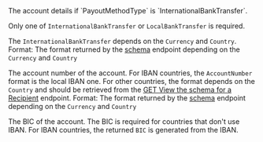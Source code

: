 <ParamField body="InternationalBankTransfer" type="object" required>
The account details if `PayoutMethodType` is `InternationalBankTransfer`.

Only one of `InternationalBankTransfer` or `LocalBankTransfer` is required.

The `InternationalBankTransfer` depends on the `Currency` and `Country`.
<Expandable title="properties">
<ParamField body="AccountNumber" type="string" required>
Format: The format returned by the [schema](/api-reference/recipients/view-recipient-schema) endpoint depending on the `Currency` and `Country`

The account number of the account. For IBAN countries, the `AccountNumber` format is the local IBAN one. For other countries, the format depends on the `Country` and should be retrieved from the [GET View the schema for a Recipient](/api-reference/recipients/view-recipient-schema) endpoint.
</ParamField>
<ParamField body="BIC" type="string">
Format: The format returned by the [schema](/api-reference/recipients/view-recipient-schema) endpoint depending on the `Currency` and `Country`

The BIC of the account. The BIC is required for countries that don't use IBAN. For IBAN countries, the returned `BIC` is generated from the IBAN.
</ParamField>
</Expandable>
</ParamField>
